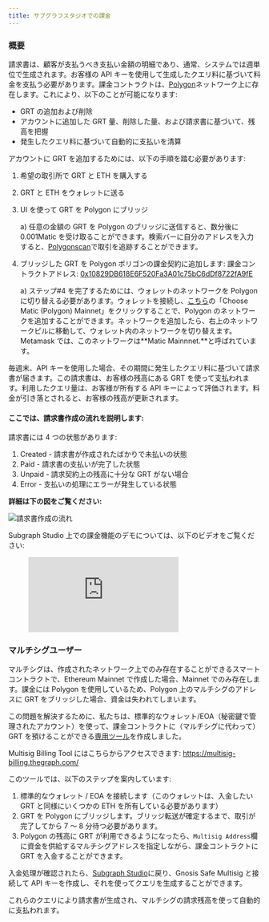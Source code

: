 ```yaml
---
title: サブグラフスタジオでの課金
---
```


### 概要

請求書は、顧客が支払うべき支払い金額の明細であり、通常、システムでは週単位で生成されます。お客様の API キーを使用して生成したクエリ料に基づいて料金を支払う必要があります。課金コントラクトは、[Polygon](https://polygon.technology/)ネットワーク上に存在します。これにより、以下のことが可能になります:

- GRT の追加および削除
- アカウントに追加した GRT 量、削除した量、および請求書に基づいて、残高を把握
- 発生したクエリ料に基づいて自動的に支払いを清算

アカウントに GRT を追加するためには、以下の手順を踏む必要があります:

1. 希望の取引所で GRT と ETH を購入する
2. GRT と ETH をウォレットに送る
3. UI を使って GRT を Polygon にブリッジ

   a) 任意の金額の GRT を Polygon のブリッジに送信すると、数分後に 0.001Matic を受け取ることができます。検索バーに自分のアドレスを入力すると、[Polygonscan](https://polygonscan.com/)で取引を追跡することができます。

4. ブリッジした GRT を Polygon ポリゴンの課金契約に追加します: 課金コントラクトアドレス: [0x10829DB618E6F520Fa3A01c75bC6dDf8722fA9fE](https://polygonscan.com/address/0x10829DB618E6F520Fa3A01c75bC6dDf8722fA9fE)

   a) ステップ#4 を完了するためには、ウォレットのネットワークを Polygon に切り替える必要があります。ウォレットを接続し、[こちら](https://chainlist.org/)の「Choose Matic (Polygon) Mainnet」をクリックすることで、Polygon のネットワークを追加することができます。ネットワークを追加したら、右上のネットワークピルに移動して、ウォレット内のネットワークを切り替えます。Metamask では、このネットワークは**Matic Mainnnet.**と呼ばれています。

毎週末、API キーを使用した場合、その期間に発生したクエリ料に基づいて請求書が届きます。この請求書は、お客様の残高にある GRT を使って支払われます。利用したクエリ量は、お客様が所有する API キーによって評価されます。料金が引き落とされると、お客様の残高が更新されます。

#### ここでは、請求書作成の流れを説明します:

請求書には 4 つの状態があります:

1. Created - 請求書が作成されたばかりで未払いの状態
2. Paid - 請求書の支払いが完了した状態
3. Unpaid - 請求契約上の残高に十分な GRT がない場合
4. Error - 支払いの処理にエラーが発生している状態

**詳細は下の図をご覧ください:**

![請求書作成の流れ](/img/billing-flow.png)

Subgraph Studio 上での課金機能のデモについては、以下のビデオをご覧ください:

<figure className="video-container">
  <iframe
    className="video-iframe"
    src="https://www.youtube.com/embed/UrfIpm-Vlgs"
    title="YouTube ビデオプレイヤー"
    frameBorder="0"
    allowFullScreen
  ></iframe>
</figure>

### マルチシグユーザー

マルチシグは、作成されたネットワーク上でのみ存在することができるスマートコントラクトで、Ethereum Mainnet で作成した場合、Mainnet でのみ存在します。課金には Polygon を使用しているため、Polygon 上のマルチシグのアドレスに GRT をブリッジした場合、資金は失われてしまいます。

この問題を解決するために、私たちは、標準的なウォレット/EOA（秘密鍵で管理されたアカウント）を使って、課金コントラクトに（マルチシグに代わって）GRT を預けることができる[専用ツール](https://multisig-billing.thegraph.com/)を作成しました。

Multisig Billing Tool にはこちらからアクセスできます: https://multisig-billing.thegraph.com/

このツールでは、以下のステップを案内しています:

1. 標準的なウォレット / EOA を接続します（このウォレットは、入金したい GRT と同様にいくつかの ETH を所有している必要があります）
2. GRT を Polygon にブリッジします。ブリッジ転送が確定するまで、取引が完了してから 7 ～ 8 分待つ必要があります。
3. Polygon の残高に GRT が利用できるようになったら、`Multisig Address`欄に資金を供給するマルチシグアドレスを指定しながら、課金コントラクトに GRT を入金することができます。

入金処理が確認されたら、[Subgraph Studio](https://thegraph.com/studio/)に戻り、Gnosis Safe Multisig と接続して API キーを作成し、それを使ってクエリを生成することができます。

これらのクエリにより請求書が生成され、マルチシグの請求残高を使って自動的に支払われます。
